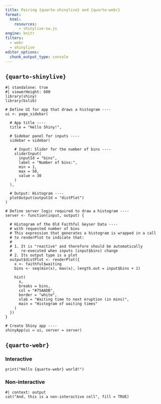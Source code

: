 ```yaml
---
title: Pairing {quarto-shinylive} and {quarto-webr}
format:
  html:
    resources: 
      - shinylive-sw.js
engine: knitr
filters:
  - webr
  - shinylive
editor_options: 
  chunk_output_type: console
---
```


## `{quarto-shinylive}`

```shinylive-r
#| standalone: true
#| viewerHeight: 600
library(shiny)
library(bslib)

# Define UI for app that draws a histogram ----
ui <- page_sidebar(

  # App title ----
  title = "Hello Shiny!",

  # Sidebar panel for inputs ----
  sidebar = sidebar(

    # Input: Slider for the number of bins ----
    sliderInput(
      inputId = "bins",
      label = "Number of bins:",
      min = 1,
      max = 50,
      value = 30
    )
  ),

  # Output: Histogram ----
  plotOutput(outputId = "distPlot")
)

# Define server logic required to draw a histogram ----
server <- function(input, output) {

  # Histogram of the Old Faithful Geyser Data ----
  # with requested number of bins
  # This expression that generates a histogram is wrapped in a call
  # to renderPlot to indicate that:
  #
  # 1. It is "reactive" and therefore should be automatically
  #    re-executed when inputs (input$bins) change
  # 2. Its output type is a plot
  output$distPlot <- renderPlot({
    x <- faithful$waiting
    bins <- seq(min(x), max(x), length.out = input$bins + 1)

    hist(
      x,
      breaks = bins,
      col = "#75AADB",
      border = "white",
      xlab = "Waiting time to next eruption (in mins)",
      main = "Histogram of waiting times"
    )
  })
}

# Create Shiny app ----
shinyApp(ui = ui, server = server)

```

## `{quarto-webr}`


### Interactive

```webr-r
print("Hello {quarto-webr} world!")
```

### Non-interactive

```webr-r
#| context: output
cat("And, this is a non-interactive cell", fill = TRUE)
```